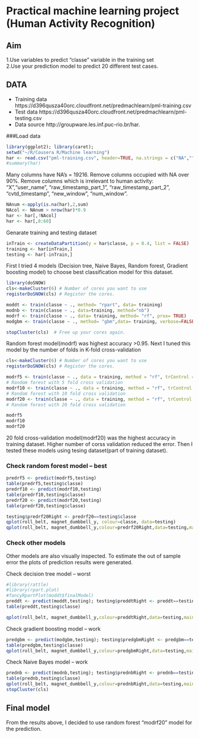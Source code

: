 
# Practical machine learning project (Human Activity Recognition)

## Aim

1.Use variables to predict "classe" variable in the training set  
2.Use your prediction model to predict 20 different test cases. 

## DATA
- Training data
https://d396qusza40orc.cloudfront.net/predmachlearn/pml-training.csv
- Test data
https://d396qusza40orc.cloudfront.net/predmachlearn/pml-testing.csv
- Data source
http://groupware.les.inf.puc-rio.br/har.


###Load data
```r
library(ggplot2); library(caret);
setwd("~/R/Cousera R/Machine learning")
har <- read.csv("pml-training.csv", header=TRUE, na.strings = c("NA",""," "))
#summary(har)
```

Many columns have NA's = 19216. 
Remove columns occupied with NA over 90%.
Remove columns which is irrelevant to human activity: "X","user_name", "raw_timestamp_part_1", "raw_timestamp_part_2", "cvtd_timestamp", "new_window", "num_window".

```r
NAnum <-apply(is.na(har),2,sum)
NAcol <- NAnum > nrow(har)*0.9
har <- har[,!NAcol]
har <- har[,8:60]
```

Genarate training and testing dataset
```r
inTrain <- createDataPartition(y = har$classe, p = 0.4, list = FALSE)
training <- har[inTrain,]
testing <- har[-inTrain,] 
```

First I tried 4 models (Decision tree, Naive Bayes, Random forest, Gradient boosting model) to choose best classification model for this dataset.

```r
library(doSNOW)
cls<-makeCluster(6) # Number of cores you want to use
registerDoSNOW(cls) # Register the cores.

moddt <- train(classe ~ ., method= "rpart", data= training)               #Decision tree
modnb <- train(classe ~ ., data=training, method="nb")                    #Naive Bayes
modrf <- train(classe ~ ., data= training, method= "rf", prox= TRUE)      #Random forest
modgbm <- train(classe ~ ., method= "gbm",data= training, verbose=FALSE)  #Gradient boosting model

stopCluster(cls)  # Free up your cores again.

```

Random forest model(modrf) was highest accuracy >0.95. 
Next I tuned this model by the number of folds in K-fold cross-validation

```r
cls<-makeCluster(6) # Number of cores you want to use
registerDoSNOW(cls) # Register the cores.

modrf5 <- train(classe ~ ., data = training, method = "rf", trControl = trainControl(method = "repeatedcv", number = 5, repeats = 3))    
# Random forest with 5 fold cross validation
modrf10 <- train(classe ~ ., data = training, method = "rf", trControl = trainControl(method = "repeatedcv", number = 10, repeats = 3))    
# Random forest with 10 fold cross validation
modrf20 <- train(classe ~ ., data = training, method = "rf", trControl = trainControl(method = "repeatedcv", number = 20, repeats = 3))    
# Random forest with 20 fold cross validation

modrf5
modrf10
modrf20
```

20 fold cross-validation model(modrf20) was the highest accuracy in training dataset. Higher number of corss validation reduced the error.
Then I tested these models using tesing dataset(part of training dataset). 

### Check random forest model -- best
```r
predrf5 <- predict(modrf5,testing)
table(predrf5,testing$classe)
predrf10 <- predict(modrf10,testing)
table(predrf10,testing$classe)
predrf20 <- predict(modrf20,testing)
table(predrf20,testing$classe)

testing$predrf20Right <- predrf20==testing$classe
qplot(roll_belt, magnet_dumbbell_y, colour=classe, data=testing)
qplot(roll_belt, magnet_dumbbell_y,colour=predrf20Right,data=testing,main="Random forest Predictions")

```

### Check other models

Other models are also visually inspected.
To estimate the out of sample error the plots of prediction results were generated.

Check decision tree model --  worst
```r
#library(rattle)
#library(rpart.plot)
#fancyRpartPlot(moddt$finalModel)
preddt <- predict(moddt,testing); testing$preddtRight <- preddt==testing$classe
table(preddt,testing$classe)

qplot(roll_belt, magnet_dumbbell_y,colour=preddtRight,data=testing,main="Decision tree Predictions")
```

Check gradient boosting model -- work
```r
predgbm <- predict(modgbm,testing); testing$predgbmRight <- predgbm==testing$classe
table(predgbm,testing$classe)
qplot(roll_belt, magnet_dumbbell_y,colour=predgbmRight,data=testing,main="Gradient boosting Predictions")
````

Check Naive Bayes model -- work
```r
prednb <- predict(modnb,testing); testing$prednbRight <- prednb==testing$classe
table(prednb,testing$classe)
qplot(roll_belt, magnet_dumbbell_y,colour=prednbRight,data=testing,main="Naive Bayes Predictions")
stopCluster(cls)
```

## Final model
From the results above, I decided to use random forest "modrf20" model for the prediction.

